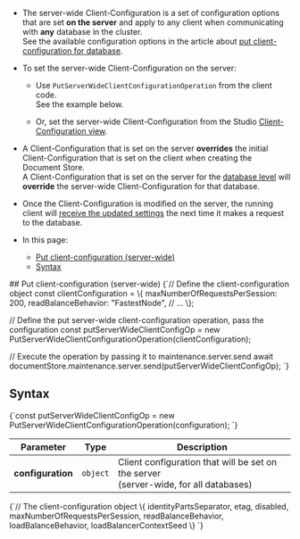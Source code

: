 
<Admonition type="note" title="">

* The server-wide Client-Configuration is a set of configuration options that are set __on the server__ and apply to any client when communicating with __any__ database in the cluster.  
  See the available configuration options in the article about [put client-configuration for database](../../../../client-api/operations/maintenance/configuration/put-client-configuration.mdx#what-can-be-configured).

* To set the server-wide Client-Configuration on the server:

    * Use `PutServerWideClientConfigurationOperation` from the client code.  
      See the example below.

    * Or, set the server-wide Client-Configuration from the Studio [Client-Configuration view](../../../../studio/server/client-configuration.mdx).

* A Client-Configuration that is set on the server __overrides__ the initial Client-Configuration that is set on the client when creating the Document Store.  
  A Client-Configuration that is set on the server for the [database level](../../../../client-api/operations/maintenance/configuration/put-client-configuration.mdx)
  will __override__ the server-wide Client-Configuration for that database.

* Once the Client-Configuration is modified on the server, the running client will [receive the updated settings](../../../../client-api/configuration/load-balance/overview.mdx#keeping-the-client-topology-up-to-date)
  the next time it makes a request to the database.
* In this page:
    * [Put client-configuration (server-wide)](../../../../client-api/operations/server-wide/configuration/put-serverwide-client-configuration.mdx#put-client-configuration-(server-wide))
    * [Syntax](../../../../client-api/operations/server-wide/configuration/put-serverwide-client-configuration.mdx#syntax)

</Admonition>
## Put client-configuration (server-wide)

<TabItem value="put_config" label="put_config">
<CodeBlock language="js">
{`// Define the client-configuration object
const clientConfiguration = \{
    maxNumberOfRequestsPerSession: 200,
    readBalanceBehavior: "FastestNode",
    // ...
\};

// Define the put server-wide client-configuration operation, pass the configuration 
const putServerWideClientConfigOp = 
    new PutServerWideClientConfigurationOperation(clientConfiguration);

// Execute the operation by passing it to maintenance.server.send
await documentStore.maintenance.server.send(putServerWideClientConfigOp);
`}
</CodeBlock>
</TabItem>



## Syntax

<TabItem value="syntax_1" label="syntax_1">
<CodeBlock language="js">
{`const putServerWideClientConfigOp = new PutServerWideClientConfigurationOperation(configuration);
`}
</CodeBlock>
</TabItem>

| Parameter         | Type     | Description                                                                             |
|-------------------|----------|-----------------------------------------------------------------------------------------|
| __configuration__ | `object` | Client configuration that will be set on the server<br/>(server-wide, for all databases) |

<TabItem value="syntax_2" label="syntax_2">
<CodeBlock language="js">
{`// The client-configuration object
\{
    identityPartsSeparator,
    etag,
    disabled,
    maxNumberOfRequestsPerSession,
    readBalanceBehavior,
    loadBalanceBehavior,
    loadBalancerContextSeed
\}
`}
</CodeBlock>
</TabItem>




